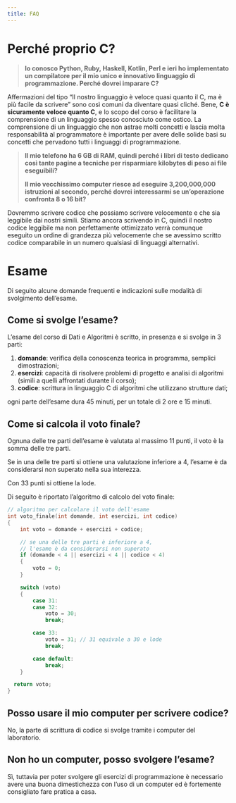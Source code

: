 ```yaml
---
title: FAQ
---
```




# Perché proprio C?

> **Io conosco Python, Ruby, Haskell, Kotlin, Perl e ieri ho implementato un compilatore per il mio unico e innovativo linguaggio di programmazione. Perché dovrei imparare C?**

Affermazioni del tipo “Il nostro linguaggio è veloce quasi quanto il C, ma è più facile da scrivere” sono così comuni da diventare quasi cliché. Bene, **C è sicuramente veloce quanto C**, e lo scopo del corso è facilitare la comprensione di un linguaggio spesso conosciuto come ostico. La comprensione di un linguaggio che non astrae molti concetti e lascia molta responsabilità al programmatore è importante per avere delle solide basi su concetti che pervadono tutti i linguaggi di programmazione.

> **Il mio telefono ha 6 GB di RAM, quindi perché i libri di testo dedicano così tante pagine a tecniche per risparmiare kilobytes di peso ai file eseguibili?**
>
> **Il mio vecchissimo computer riesce ad eseguire 3,200,000,000 istruzioni al secondo, perché dovrei interessarmi se un'operazione confronta 8 o 16 bit?**

Dovremmo scrivere codice che possiamo scrivere velocemente e che sia leggibile dai nostri simili. Stiamo ancora scrivendo in C, quindi il nostro codice leggibile ma non perfettamente ottimizzato verrà comunque eseguito un ordine di grandezza più velocemente che se avessimo scritto codice comparabile in un numero qualsiasi di linguaggi alternativi.

# Esame

Di seguito alcune domande frequenti e indicazioni sulle modalità di svolgimento dell'esame.

## Come si svolge l'esame?

L'esame del corso di Dati e Algoritmi è scritto, in presenza e si svolge in 3 parti:

1. **domande**: verifica della conoscenza teorica in programma, semplici dimostrazioni;
2. **esercizi**: capacità di risolvere problemi di progetto e analisi di algoritmi (simili a quelli affrontati durante il corso);
3. **codice**: scrittura in linguaggio C di algoritmi che utilizzano strutture dati;

ogni parte dell'esame dura 45 minuti, per un totale di 2 ore e 15 minuti.

## Come si calcola il voto finale?

Ognuna delle tre parti dell'esame è valutata al massimo 11 punti, il voto è la somma delle tre parti.

::: {.callout-important}
Se in una delle tre parti si ottiene una valutazione inferiore a 4, l'esame è da considerarsi non superato nella sua interezza.
:::

Con 33 punti si ottiene la lode.

Di seguito è riportato l'algoritmo di calcolo del voto finale:

```c
// algoritmo per calcolare il voto dell'esame
int voto_finale(int domande, int esercizi, int codice)
{
    int voto = domande + esercizi + codice;

    // se una delle tre parti è inferiore a 4,
    // l'esame è da considerarsi non superato
    if (domande < 4 || esercizi < 4 || codice < 4)
    {
        voto = 0;
    }

    switch (voto)
    {
        case 31:
        case 32:
            voto = 30;
            break;

        case 33:
            voto = 31; // 31 equivale a 30 e lode
            break;

        case default:
            break;
    }

  return voto;
}
```

## Posso usare il mio computer per scrivere codice?

No, la parte di scrittura di codice si svolge tramite i computer del laboratorio.

## Non ho un computer, posso svolgere l'esame?

Sì, tuttavia per poter svolgere gli esercizi di programmazione è necessario avere una buona dimestichezza con l'uso di un computer ed è fortemente consigliato fare pratica a casa.
